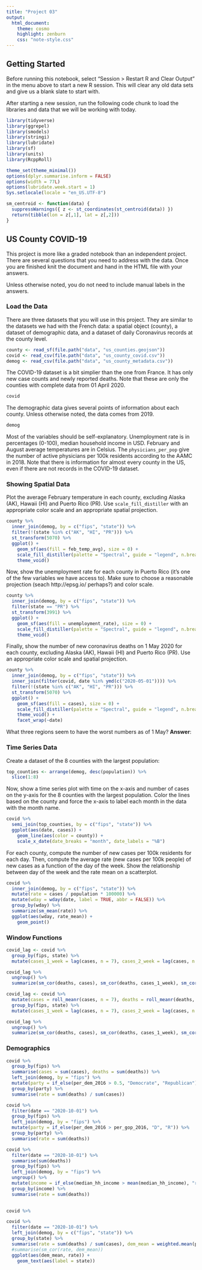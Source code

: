 ```yaml
---
title: "Project 03"
output:
  html_document:
    theme: cosmo
    highlight: zenburn
    css: "note-style.css"
---
```


## Getting Started

Before running this notebook, select "Session > Restart R and Clear Output" in
the menu above to start a new R session. This will clear any old data sets and
give us a blank slate to start with.

After starting a new session, run the following code chunk to load the
libraries and data that we will be working with today.

```r
library(tidyverse)
library(ggrepel)
library(smodels)
library(stringi)
library(lubridate)
library(sf)
library(units)
library(RcppRoll)

theme_set(theme_minimal())
options(dplyr.summarise.inform = FALSE)
options(width = 77L)
options(lubridate.week.start = 1)
Sys.setlocale(locale = "en_US.UTF-8")

sm_centroid <- function(data) {
  suppressWarnings({ z <- st_coordinates(st_centroid(data)) })
  return(tibble(lon = z[,1], lat = z[,2]))
}
```

## US County COVID-19

This project is more like a graded notebook than an independent
project. There are several questions that you need to address with
the data. Once you are finished knit the document and hand in the
HTML file with your answers.

Unless otherwise noted, you do not need to include manual labels
in the answers.

### Load the Data

There are three datasets that you will use in this project. They
are similar to the datasets we had with the French data: a spatial
object (county), a dataset of demographic data, and a dataset of
daily Coronavirus records at the county level.

```r
county <- read_sf(file.path("data", "us_counties.geojson"))
covid <- read_csv(file.path("data", "us_county_covid.csv"))
demog <- read_csv(file.path("data", "us_county_metadata.csv"))
```

The COVID-19 dataset is a bit simplier than the one from France. It
has only new case counts and newly reported deaths. Note that these
are only the counties with complete data from 01 April 2020.

```r
covid
```

The demographic data gives several points of information about each county. Unless
otherwise noted, the data comes from 2019.

```r
demog
```

Most of the variables should be self-explanatory. Unemployment rate is in percentages (0-100),
median household income in USD. February and August average temperatures are in Celsius. The
`physicians_per_pop` give the number of active physicians per 100k residents according to the
AAMC in 2018. Note that there is information for almost every county in the US, even if there
are not records in the COVID-19 dataset.

### Showing Spatial Data

Plot the average February temperature in each county, excluding Alaska (AK), Hawaii (HI) and
Puerto Rico (PR). Use `scale_fill_distiller` with an appropriate color scale and an appropriate
spatial projection.

```r
county %>%
  inner_join(demog, by = c("fips", "state")) %>%
  filter(!(state %in% c("AK", "HI", "PR"))) %>%
  st_transform(5070) %>%
  ggplot() +
    geom_sf(aes(fill = feb_temp_avg), size = 0) +
    scale_fill_distiller(palette = "Spectral", guide = "legend", n.breaks = 10) +
    theme_void()
```

Now, show the unemployment rate for each county in Puerto Rico (it's one of the few
variables we have access to). Make sure to choose a reasonable projection
(seach http://epsg.io/ perhaps?) and color scale.

```r
county %>%
  inner_join(demog, by = c("fips", "state")) %>%
  filter(state == "PR") %>%
  st_transform(3991) %>%
  ggplot() +
    geom_sf(aes(fill = unemployment_rate), size = 0) +
    scale_fill_distiller(palette = "Spectral", guide = "legend", n.breaks = 10) +
    theme_void()
```

Finally, show the number of new coronavirus deaths on 1 May 2020 for each county, excluding
Alaska (AK), Hawaii (HI) and Puerto Rico (PR). Use an appropriate color scale and spatial
projection.

```r
county %>%
  inner_join(demog, by = c("fips", "state")) %>%
  inner_join(filter(covid, date %in% ymd(c("2020-05-01")))) %>%
  filter(!(state %in% c("AK", "HI", "PR"))) %>%
  st_transform(5070) %>%
  ggplot() +
    geom_sf(aes(fill = cases), size = 0) +
    scale_fill_distiller(palette = "Spectral", guide = "legend", n.breaks = 10) +
    theme_void() +
    facet_wrap(~date)
```

What three regions seem to have the worst numbers as of 1 May? **Answer**:

### Time Series Data

Create a dataset of the 8 counties with the largest population:

```r
top_counties <- arrange(demog, desc(population)) %>%
  slice(1:8)
```

Now, show a time series plot with time on the x-axis and number of cases on the y-axis
for the 8 counties with the largest population. Color the lines based on the county
and force the x-axis to label each month in the data with the month name.

```r
covid %>%
  semi_join(top_counties, by = c("fips", "state")) %>%
  ggplot(aes(date, cases)) +
    geom_line(aes(color = county)) +
    scale_x_date(date_breaks = "month", date_labels = "%B")
```

For each county, compute the number of new cases per 100k residents for each
day. Then, compute the average rate (new cases per 100k people) of new cases
as a function of the day of the week. Show the relationship between day of the
week and the rate mean on a scatterplot.

```r
covid %>%
  inner_join(demog, by = c("fips", "state")) %>%
  mutate(rate = cases / population * 100000) %>%
  mutate(wday = wday(date, label = TRUE, abbr = FALSE)) %>%
  group_by(wday) %>%
  summarize(sm_mean(rate)) %>%
  ggplot(aes(wday, rate_mean)) +
    geom_point()
```

### Window Functions

```r
covid_lag <- covid %>%
  group_by(fips, state) %>%
  mutate(cases_1_week = lag(cases, n = 7), cases_2_week = lag(cases, n = 2), cases_3_week = lag(cases, n = 14))
```


```r
covid_lag %>%
  ungroup() %>%
  summarize(sm_cor(deaths, cases), sm_cor(deaths, cases_1_week), sm_cor(deaths, cases_2_week), sm_cor(deaths, cases_3_week))
```


```r
covid_lag <- covid %>%
  mutate(cases = roll_meanr(cases, n = 7), deaths = roll_meanr(deaths, n = 7)) %>%
  group_by(fips, state) %>%
  mutate(cases_1_week = lag(cases, n = 7), cases_2_week = lag(cases, n = 14), cases_3_week = lag(cases, n = 21))
```


```r
covid_lag %>%
  ungroup() %>%
  summarize(sm_cor(deaths, cases), sm_cor(deaths, cases_1_week), sm_cor(deaths, cases_2_week), sm_cor(deaths, cases_3_week))
```

### Demographics

```r
covid %>%
  group_by(fips) %>%
  summarise(cases = sum(cases), deaths = sum(deaths)) %>%
  left_join(demog, by = "fips") %>%
  mutate(party = if_else(per_dem_2016 > 0.5, "Democrate", "Republican")) %>%
  group_by(party) %>%
  summarise(rate = sum(deaths) / sum(cases))
```

```r
covid %>%
  filter(date == "2020-10-01") %>%
  group_by(fips) %>%
  left_join(demog, by = "fips") %>%
  mutate(party = if_else(per_dem_2016 > per_gop_2016, "D", "R")) %>%
  group_by(party) %>%
  summarise(rate = sum(deaths))
```

```r
covid %>%
  filter(date == "2020-10-01") %>%
  summarise(sum(deaths))
  group_by(fips) %>%
  left_join(demog, by = "fips") %>%
  ungroup() %>%
  mutate(income = if_else(median_hh_income > mean(median_hh_income), "rich", "poor")) %>%
  group_by(income) %>%
  summarise(rate = sum(deaths))
  

covid %>%

```


```r
covid %>%
  filter(date == "2020-10-01") %>%
  left_join(demog, by = c("fips", "state")) %>%
  group_by(state) %>%
  summarise(rate = sum(deaths) / sum(cases), dem_mean = weighted.mean(per_dem_2016, population)) %>%
  #summarise(sm_cor(rate, dem_mean))  
  ggplot(aes(dem_mean, rate)) +
    geom_text(aes(label = state))
```






